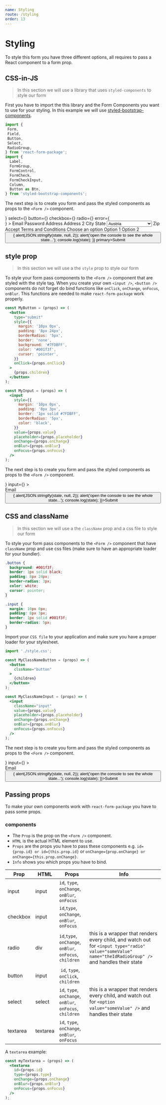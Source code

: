 ```yaml
---
name: Styling
route: /styling
order: 13
---
```



# Styling

To style this form you have three different options, all requires to pass a React component to a form prop.

## CSS-in-JS

> In this section we will use a library that uses `styled-components` to style our form

First you have to import the this library and the Form Components you want to use for your styling. In this example we will use [styled-bootstrap-components](https://aichbauer.github.io/styled-bootstrap-components/).

```jsx
import {
 Form, 
 Field, 
 Button, 
 Select, 
 RadioGroup,
} from 'react-form-package';
import {
  Label,
  FormGroup,
  FormControl,
  FormCheck,
  FormCheckInput,
  Column,
  Button as Btn,
} from 'styled-bootstrap-components';
```

The next step is to create you form and pass the styled components as props to the `<Form />` component.

<Playground>
  <Form
    validate
    input={<FormControl />}
    select={<FormControl select />}
    button={<Btn primary mt="3px" mb="3px" />}
    checkbox={<FormCheckInput />}
    radio={<FormCheckInput />}
    error={<div style={{ color: 'red' }}/>}
  >
    <FormGroup row nomb>
      <Column sm={6}>
        <FormGroup>
          <Label>Email</Label>
          <Field id="email" type="email" placeholder="Email" />
        </FormGroup>
      </Column>
      <Column sm={6}>
        <FormGroup>
          <Label>Password</Label>
          <Field id="password" type="password" placeholder="Password" />
        </FormGroup>
      </Column>
    </FormGroup>
    <FormGroup row nomb>
      <Column sm={12}>
        <FormGroup>
          <Label>Address</Label>
          <Field id="address" type="text" placeholder="1234 Main St" />
        </FormGroup>
      </Column>
    </FormGroup>
    <FormGroup row>
      <Column sm={12}>
        <FormGroup>
          <Label>Address 2</Label>
          <Field id="address2" type="text" placeholder="Apartment, Studio, or floor" />
        </FormGroup>
      </Column>
    </FormGroup>
    <FormGroup row nomb>
      <Column sm={6}>
        <FormGroup>
          <Label>City</Label>
          <Field id="city" type="text" />
        </FormGroup>
      </Column>
      <Column sm={4}>
        <FormGroup>
          <Label>State</Label>
          <Select id="state" type="select">
            <option disabled value="">--- Choose a state ---</option>
            <option value="austria">Austria</option>
            <option value="germany">Germany</option>
            <option value="swiss">Swiss</option>
          </Select>
        </FormGroup>
      </Column>
      <Column sm={2}>
        <FormGroup>
          <Label>Zip</Label>
          <Field id="zip" type="text" />
        </FormGroup>
      </Column>
    </FormGroup>
    <FormGroup row>
      <Column sm={12}>
        <FormCheck ml="20px">
          <Field id="checkbox" type="checkbox" />
          <Label>Accept Terms and Conditions</Label>
        </FormCheck>
      </Column>
    </FormGroup>
    <FormGroup row>
      <Column sm={12}>
        <Label>Choose an option</Label>
        <RadioGroup type="radio" id="radio" required>
          <FormCheck>
            <FormCheckInput type="radio" name="radio" id="test" />
            <Label>Option 1</Label>
          </FormCheck>
          <FormCheck>
            <FormCheckInput type="radio" name="radio" id="test2" />
            <Label>Option 2</Label>
          </FormCheck>
        </RadioGroup>
      </Column>
    </FormGroup>
    <FormGroup row nomb>
      <Column sm={12}>
        <Button id="submit" type="submit" onClick={(state) => {
          alert(JSON.stringify(state, null, 2));
          alert('open the console to see the whole state...');
          console.log(state);
        }} primary>Submit</Button>
      </Column>
    </FormGroup>
  </Form>
</Playground>

## style prop

> In this section we will use a the `style` prop to style our form

To style your form pass components to the `<Form />` component that are styled with the style tag. When you create your own `<input />`, `<button />` components do not forget do bind functions like `onClick`, `onChange`, `onFocus`, `onBlur`. This functions are needed to make `react-form-package` work properly.

```jsx
const MyButton = (props) => (
  <button
    type="submit"
    style={{
      margin: '10px 0px',
      padding: '8px 24px',
      borderRadius: '5px',
      border: 'none',
      background: '#7FDBFF',
      color: '#001f3f',
      cursor: 'pointer',
    }}
    onClick={props.onClick}
  >
    {props.children}
  </button>
);

const MyInput = (props) => (
  <input
    style={{
      margin: '10px 0px',
      padding: '8px 3px',
      border: '1px solid #7FDBFF',
      borderRadius: '5px',
      color: 'black',
    }}
    value={props.value}
    placeholder={props.placeholder}
    onChange={props.onChange}
    onBlur={props.onBlur}
    onFocus={props.onFocus}
  />
);
```

The next step is to create you form and pass the styled components as props to the `<Form />` component.

<Playground>
  <Form
    button={<MyButton />}
    input={<MyInput />}
  >
    <div>
      Email
    </div>
    <Field type="email" id="email2" placeholder="Email" />
    <Button type="submit" id="submit2" onClick={(state) => {
      alert(JSON.stringify(state, null, 2));
      alert('open the console to see the whole state...');
      console.log(state);
    }}>Submit</Button>
  </Form>
</Playground>

## CSS and className

> In this section we will use a the `className` prop and a css file to style our form

To style your form pass components to the `<Form />` component that have `className` prop and use css files (make sure to have an appropriate loader for your bundler).

```css
.button {
  background: #001f3f;
  border: 1px solid black;
  padding: 8px 24px;
  border-radius: 3px;
  color: white;
  cursor: pointer;
}

.input {
  margin: 10px 0px;
  padding: 8px 3px;
  border: 1px solid #001f3f;
  border-radius: 5px;
}
```

Import your `CSS file` to your application and make sure you have a proper loader for your stylesheet.

```jsx
import './style.css';

const MyClassNameButton = (props) => (
  <button
    clssName="button"
  >
    {children}
  </button>
);

const MyClassNameInput = (props) => (
  <input
    className="input"
    value={props.value}
    placeholder={props.placeholder}
    onChange={props.onChange}
    onBlur={props.onBlur}
    onFocus={props.onFocus}
  />
);
```

The next step is to create you form and pass the styled components as props to the `<Form />` component.

<Playground>
  <Form
    button={<MyClassNameButton />}
    input={<MyClassNameInput />}
  >
    <div>
      Email
    </div>
    <Field type="email" id="email3" placeholder="Email" />
    <Button type="submit" id="submit2" onClick={(state) => {
      alert(JSON.stringify(state, null, 2));
      alert('open the console to see the whole state...');
      console.log(state);
    }}>Submit</Button>
  </Form>
</Playground>

## Passing props

To make your own components work with `react-form-package` you have to pass some props.

### components

* The `Prop` is the prop on the `<Form />` component.
* `HTML` is the actual HTML element to use.
* `Props` are the props you have to pass these components e.g. `id={prop.id} or id={this.prop.id}` or  `onChange={prop.onChange} or onChange={this.prop.onChange}`.
* `Info` shows you which props you have to bind.

Prop | HTML | Props | Info
---|--- | --- | ---
input | input | `id`, `type`, `onChange`, `onBlur`, `onFocus` |
checkbox | input | `id`,`type`, `onChange`, `onBlur`, `onFocus` |
radio | div | `id`,`type`, `onChange`, `onBlur`, `onFocus`, `children` | this is a wrapper that renders every child, and watch out for `<input type="radio" value="someValue" name="theIdRadioGroup" />` and handles their state
button | input | `id`, `type`, `onClick`, `children` |
select | select | `id`, `type`, `onChange`, `onBlur`, `onFocus`, `children` | this is a wrapper that renders every child, and watch out for `<option value="someValue" />` and handles their state
textarea | textarea | `id`, `type`, `onChange`, `onBlur`, `onFocus` |

A `textarea` example:

```jsx
const myTextarea = (props) => (
  <textarea
    id={props.id}
    type={props.type}
    onChange={props.onChange}
    onBlur={props.onBlur}
    onFocus={props.onFocus}
  />
);
```
